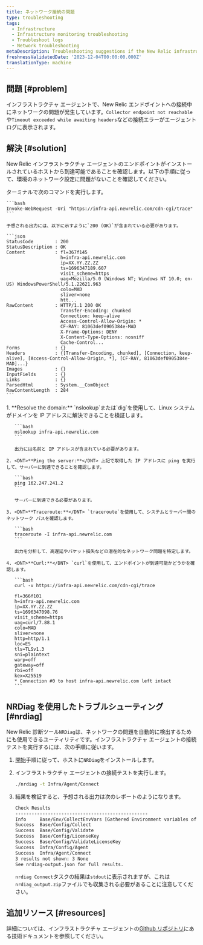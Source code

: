 ```yaml
---
title: ネットワーク接続の問題
type: troubleshooting
tags:
  - Infrastructure
  - Infrastructure monitoring troubleshooting
  - Troubleshoot logs
  - Network troubleshooting
metaDescription: Troubleshooting suggestions if the New Relic infrastructure agent is not able to connect to the New Relic endpoints
freshnessValidatedDate: '2023-12-04T00:00:00.000Z'
translationType: machine
---
```


## 問題 [#problem]

インフラストラクチャ エージェントで、New Relic エンドポイントへの接続中にネットワークの問題が発生しています。`Collector endpoint not reachable`や`Timeout exceeded while awaiting headers`などの接続エラーがエージェント ログに表示されます。

## 解決 [#solution]

New Relic インフラストラクチャ エージェントのエンドポイントがインストールされているホストから到達可能であることを確認します。以下の手順に従って、環境のネットワーク設定に問題がないことを確認してください。

<CollapserGroup>
  <Collapser id="windows" title="ウィンドウズ">
    ターミナルで次のコマンドを実行します。

    ```bash
    Invoke-WebRequest -Uri "https://infra-api.newrelic.com/cdn-cgi/trace"
    ```

    予想される出力には、以下に示すように`200 (OK)`が含まれている必要があります。

    ```json
    StatusCode        : 200
    StatusDescription : OK
    Content           : fl=367f145
                        h=infra-api.newrelic.com
                        ip=XX.YY.ZZ.ZZ
                        ts=1696347189.607
                        visit_scheme=https
                        uag=Mozilla/5.0 (Windows NT; Windows NT 10.0; en-US) WindowsPowerShell/5.1.22621.963
                        colo=MAD
                        sliver=none
                        htt...
    RawContent        : HTTP/1.1 200 OK
                        Transfer-Encoding: chunked
                        Connection: keep-alive
                        Access-Control-Allow-Origin: *
                        CF-RAY: 81063def0905384e-MAD
                        X-Frame-Options: DENY
                        X-Content-Type-Options: nosniff
                        Cache-Control...
    Forms             : {}
    Headers           : {[Transfer-Encoding, chunked], [Connection, keep-alive], [Access-Control-Allow-Origin, *], [CF-RAY, 81063def0905384e-MAD]...}
    Images            : {}
    InputFields       : {}
    Links             : {}
    ParsedHtml        : System.__ComObject
    RawContentLength  : 284
    ```
  </Collapser>

  <Collapser id="linux" title="Linux">
    1. <DNT>**Resolve the domain:**</DNT> `nslookup`または`dig`を使用して、Linux システムがドメインを IP アドレスに解決できることを検証します。

       ```bash
       nslookup infra-api.newrelic.com
       ```

       出力には名前と IP アドレスが含まれている必要があります。

    2. <DNT>**Ping the server:**</DNT> 上記で取得した IP アドレスに ping を実行して、サーバーに到達できることを確認します。

       ```bash
       ping 162.247.241.2
       ```

       サーバーに到達できる必要があります。

    3. <DNT>**Traceroute:**</DNT> `traceroute`を使用して、システムとサーバー間のネットワーク パスを確認します。

       ```bash
       traceroute -I infra-api.newrelic.com
       ```

       出力を分析して、高遅延やパケット損失などの潜在的なネットワーク問題を特定します。

    4. <DNT>**Curl:**</DNT> `curl`を使用して、エンドポイントが到達可能かどうかを確認します。

       ```bash
       curl -v https://infra-api.newrelic.com/cdn-cgi/trace

       fl=366f101
       h=infra-api.newrelic.com
       ip=XX.YY.ZZ.ZZ
       ts=1696347098.76
       visit_scheme=https
       uag=curl/7.88.1
       colo=MAD
       sliver=none
       http=http/1.1
       loc=ES
       tls=TLSv1.3
       sni=plaintext
       warp=off
       gateway=off
       rbi=off
       kex=X25519
       * Connection #0 to host infra-api.newrelic.com left intact
       ```
  </Collapser>
</CollapserGroup>

## NRDiag を使用したトラブルシューティング [#nrdiag]

New Relic 診断ツール`NRDiag`は、ネットワークの問題を自動的に検出するためにも使用できるユーティリティです。インフラストラクチャ エージェントの接続テストを実行するには、次の手順に従います。

1. [開始](/docs/new-relic-solutions/solve-common-issues/diagnostics-cli-nrdiag/diagnostics-cli-nrdiag/#get-started)手順に従って、ホストに`NRDiag`をインストールします。

2. インフラストラクチャ エージェントの接続テストを実行します。

   ```bash
   ./nrdiag -t Infra/Agent/Connect
   ```

3. 結果を検証すると、予想される出力は次のレポートのようになります。

   ```bash
   Check Results
   -------------------------------------------------
   Info     Base/Env/CollectEnvVars [Gathered Environment variables of current shell.]
   Success  Base/Config/Collect
   Success  Base/Config/Validate
   Success  Base/Config/LicenseKey
   Success  Base/Config/ValidateLicenseKey
   Success  Infra/Config/Agent
   Success  Infra/Agent/Connect
   3 results not shown: 3 None
   See nrdiag-output.json for full results.
   ```

   `nrdiag Connect`タスクの結果は`stdout`に表示されますが、これは`nrdiag_output.zip`ファイルでも収集される必要があることに注意してください。

## 追加リソース [#resources]

詳細については、インフラストラクチャ エージェントの[Github リポジトリ](https://github.com/newrelic/infrastructure-agent/blob/master/docs/network_troubleshooting.md)にある技術ドキュメントを参照してください。